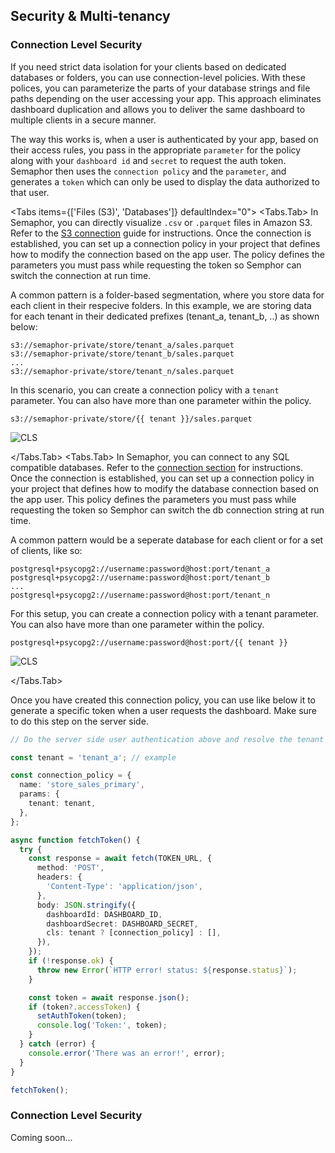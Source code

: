
## Security & Multi-tenancy

### Connection Level Security

If you need strict data isolation for your clients based on dedicated databases or folders, you can use connection-level policies. With these polices, you can parameterize the parts of your database strings and file paths depending on the user accessing your app. This approach eliminates dashboard duplication and allows you to deliver the same dashboard to multiple clients in a secure manner.

The way this works is, when a user is authenticated by your app, based on their access rules, you pass in the appropriate `parameter` for the policy along with your `dashboard id` and `secret` to request the auth token. Semaphor then uses the `connection policy` and the `parameter`, and generates a `token` which can only be used to display the data authorized to that user.

<Tabs items={['Files (S3)', 'Databases']} defaultIndex="0">
  <Tabs.Tab>
In Semaphor, you can directly visualize `.csv` or `.parquet` files in Amazon S3. Refer to the [S3 connection](http://docs.semaphor.cloud/connections#amazon-s3) guide for instructions. Once the connection is established, you can set up a connection policy in your project that defines how to modify the connection based on the app user. The policy defines the parameters you must pass while requesting the token so Semphor can switch the connection at run time.

A common pattern is a folder-based segmentation, where you store data for each client in their respecive folders. In this example, we are storing data for each tenant in their dedicated prefixes (tenant_a, tenant_b, ..) as shown below:

```
s3://semaphor-private/store/tenant_a/sales.parquet
s3://semaphor-private/store/tenant_b/sales.parquet
...
s3://semaphor-private/store/tenant_n/sales.parquet

```

In this scenario, you can create a connection policy with a `tenant` parameter. You can also have more than one parameter within the policy.

`s3://semaphor-private/store/{{ tenant }}/sales.parquet`

![CLS](pages/concepts/security_images/cls_file.png)

</Tabs.Tab>
 <Tabs.Tab>
In Semaphor, you can connect to any SQL compatible databases. Refer to the [connection section](https://docs.semaphor.cloud/connections) for instructions. Once the connection is established, you can set up a connection policy in your project that defines how to modify the database connection based on the app user. This policy defines the parameters you must pass while requesting the token so Semphor can switch the db connection string at run time.

A common pattern would be a seperate database for each client or for a set of clients, like so:

```
postgresql+psycopg2://username:password@host:port/tenant_a
postgresql+psycopg2://username:password@host:port/tenant_b
...
postgresql+psycopg2://username:password@host:port/tenant_n
```

For this setup, you can create a connection policy with a tenant parameter. You can also have more than one parameter within the policy.

`postgresql+psycopg2://username:password@host:port/{{ tenant }}`

![CLS](pages/concepts/security_images/cls_db.png)

  </Tabs.Tab>
  
</Tabs>

Once you have created this connection policy, you can use like below it to generate a specific token when a user requests the dashboard. Make sure to do this step on the server side.

```ts {5-10, 22} filename="server-side.ts"
// Do the server side user authentication above and resolve the tenant param

const tenant = 'tenant_a'; // example

const connection_policy = {
  name: 'store_sales_primary',
  params: {
    tenant: tenant,
  },
};

async function fetchToken() {
  try {
    const response = await fetch(TOKEN_URL, {
      method: 'POST',
      headers: {
        'Content-Type': 'application/json',
      },
      body: JSON.stringify({
        dashboardId: DASHBOARD_ID,
        dashboardSecret: DASHBOARD_SECRET,
        cls: tenant ? [connection_policy] : [],
      }),
    });
    if (!response.ok) {
      throw new Error(`HTTP error! status: ${response.status}`);
    }

    const token = await response.json();
    if (token?.accessToken) {
      setAuthToken(token);
      console.log('Token:', token);
    }
  } catch (error) {
    console.error('There was an error!', error);
  }
}

fetchToken();
```

### Connection Level Security

Coming soon...
